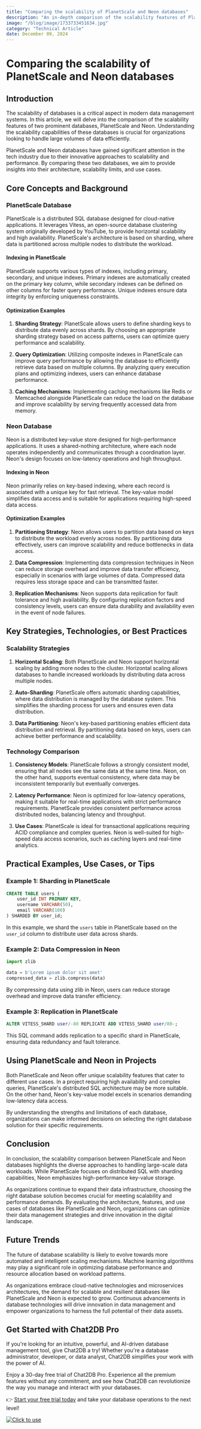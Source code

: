 ```yaml
---
title: "Comparing the scalability of PlanetScale and Neon databases"
description: "An in-depth comparison of the scalability features of PlanetScale and Neon databases, exploring their performance, architecture, and use cases."
image: "/blog/image/1733733451634.jpg"
category: "Technical Article"
date: December 09, 2024
---
```


# Comparing the scalability of PlanetScale and Neon databases


<Authors date="December 09, 2024">
  <Author name="Jing" link="https://chat2db.ai" />
</Authors>

## Introduction

The scalability of databases is a critical aspect in modern data management systems. In this article, we will delve into the comparison of the scalability features of two prominent databases, PlanetScale and Neon. Understanding the scalability capabilities of these databases is crucial for organizations looking to handle large volumes of data efficiently.

PlanetScale and Neon databases have gained significant attention in the tech industry due to their innovative approaches to scalability and performance. By comparing these two databases, we aim to provide insights into their architecture, scalability limits, and use cases.

## Core Concepts and Background

### PlanetScale Database

PlanetScale is a distributed SQL database designed for cloud-native applications. It leverages Vitess, an open-source database clustering system originally developed by YouTube, to provide horizontal scalability and high availability. PlanetScale's architecture is based on sharding, where data is partitioned across multiple nodes to distribute the workload.

#### Indexing in PlanetScale

PlanetScale supports various types of indexes, including primary, secondary, and unique indexes. Primary indexes are automatically created on the primary key column, while secondary indexes can be defined on other columns for faster query performance. Unique indexes ensure data integrity by enforcing uniqueness constraints.

#### Optimization Examples

1. **Sharding Strategy**: PlanetScale allows users to define sharding keys to distribute data evenly across shards. By choosing an appropriate sharding strategy based on access patterns, users can optimize query performance and scalability.

2. **Query Optimization**: Utilizing composite indexes in PlanetScale can improve query performance by allowing the database to efficiently retrieve data based on multiple columns. By analyzing query execution plans and optimizing indexes, users can enhance database performance.

3. **Caching Mechanisms**: Implementing caching mechanisms like Redis or Memcached alongside PlanetScale can reduce the load on the database and improve scalability by serving frequently accessed data from memory.

### Neon Database

Neon is a distributed key-value store designed for high-performance applications. It uses a shared-nothing architecture, where each node operates independently and communicates through a coordination layer. Neon's design focuses on low-latency operations and high throughput.

#### Indexing in Neon

Neon primarily relies on key-based indexing, where each record is associated with a unique key for fast retrieval. The key-value model simplifies data access and is suitable for applications requiring high-speed data access.

#### Optimization Examples

1. **Partitioning Strategy**: Neon allows users to partition data based on keys to distribute the workload evenly across nodes. By partitioning data effectively, users can improve scalability and reduce bottlenecks in data access.

2. **Data Compression**: Implementing data compression techniques in Neon can reduce storage overhead and improve data transfer efficiency, especially in scenarios with large volumes of data. Compressed data requires less storage space and can be transmitted faster.

3. **Replication Mechanisms**: Neon supports data replication for fault tolerance and high availability. By configuring replication factors and consistency levels, users can ensure data durability and availability even in the event of node failures.

## Key Strategies, Technologies, or Best Practices

### Scalability Strategies

1. **Horizontal Scaling**: Both PlanetScale and Neon support horizontal scaling by adding more nodes to the cluster. Horizontal scaling allows databases to handle increased workloads by distributing data across multiple nodes.

2. **Auto-Sharding**: PlanetScale offers automatic sharding capabilities, where data distribution is managed by the database system. This simplifies the sharding process for users and ensures even data distribution.

3. **Data Partitioning**: Neon's key-based partitioning enables efficient data distribution and retrieval. By partitioning data based on keys, users can achieve better performance and scalability.

### Technology Comparison

1. **Consistency Models**: PlanetScale follows a strongly consistent model, ensuring that all nodes see the same data at the same time. Neon, on the other hand, supports eventual consistency, where data may be inconsistent temporarily but eventually converges.

2. **Latency Performance**: Neon is optimized for low-latency operations, making it suitable for real-time applications with strict performance requirements. PlanetScale provides consistent performance across distributed nodes, balancing latency and throughput.

3. **Use Cases**: PlanetScale is ideal for transactional applications requiring ACID compliance and complex queries. Neon is well-suited for high-speed data access scenarios, such as caching layers and real-time analytics.

## Practical Examples, Use Cases, or Tips

### Example 1: Sharding in PlanetScale

```sql
CREATE TABLE users (
    user_id INT PRIMARY KEY,
    username VARCHAR(50),
    email VARCHAR(100)
) SHARDED BY user_id;
```

In this example, we shard the `users` table in PlanetScale based on the `user_id` column to distribute user data across shards.

### Example 2: Data Compression in Neon

```python
import zlib

data = b'Lorem ipsum dolor sit amet'
compressed_data = zlib.compress(data)
```

By compressing data using zlib in Neon, users can reduce storage overhead and improve data transfer efficiency.

### Example 3: Replication in PlanetScale

```sql
ALTER VITESS_SHARD user/-80 REPLICATE ADD VITESS_SHARD user/80-;
```

This SQL command adds replication to a specific shard in PlanetScale, ensuring data redundancy and fault tolerance.

## Using PlanetScale and Neon in Projects

Both PlanetScale and Neon offer unique scalability features that cater to different use cases. In a project requiring high availability and complex queries, PlanetScale's distributed SQL architecture may be more suitable. On the other hand, Neon's key-value model excels in scenarios demanding low-latency data access.

By understanding the strengths and limitations of each database, organizations can make informed decisions on selecting the right database solution for their specific requirements.

## Conclusion

In conclusion, the scalability comparison between PlanetScale and Neon databases highlights the diverse approaches to handling large-scale data workloads. While PlanetScale focuses on distributed SQL with sharding capabilities, Neon emphasizes high-performance key-value storage.

As organizations continue to expand their data infrastructure, choosing the right database solution becomes crucial for meeting scalability and performance demands. By evaluating the architecture, features, and use cases of databases like PlanetScale and Neon, organizations can optimize their data management strategies and drive innovation in the digital landscape.

## Future Trends

The future of database scalability is likely to evolve towards more automated and intelligent scaling mechanisms. Machine learning algorithms may play a significant role in optimizing database performance and resource allocation based on workload patterns.

As organizations embrace cloud-native technologies and microservices architectures, the demand for scalable and resilient databases like PlanetScale and Neon is expected to grow. Continuous advancements in database technologies will drive innovation in data management and empower organizations to harness the full potential of their data assets.

## Get Started with Chat2DB Pro

If you're looking for an intuitive, powerful, and AI-driven database management tool, give Chat2DB a try! Whether you're a database administrator, developer, or data analyst, Chat2DB simplifies your work with the power of AI.

Enjoy a 30-day free trial of Chat2DB Pro. Experience all the premium features without any commitment, and see how Chat2DB can revolutionize the way you manage and interact with your databases.

👉 [Start your free trial today](https://chat2db.ai/pricing) and take your database operations to the next level!


[![Click to use](/image/blog/bg/chat2db.jpg)](https://chat2db.ai/)
